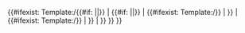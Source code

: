 {{#ifexist: Template:{{{1|}}}/{{#if: {{{2|}}} |{{{2}}}|{{int:Lang}}}} | {{#if: {{{2|}}} |{{{2}}}|{{int:Lang}}}} | {{#ifexist: Template:{{{1|}}}/{{GetFallback|{{#if: {{{2|}}} |{{{2}}}|{{int:Lang}}}}}} | {{GetFallback|{{#if: {{{2|}}} |{{{2}}}|{{int:Lang}}}}}} | {{#ifexist: Template:{{{1|}}}/{{GetFallback2|{{#if: {{{2|}}} |{{{2}}}|{{int:Lang}}}}}} | {{GetFallback2|{{#if: {{{2|}}} |{{{2}}}|{{int:Lang}}}}}} | {{CONTENTLANGUAGE}} }} }} }}<noinclude>

{{documentation}}
</noinclude>